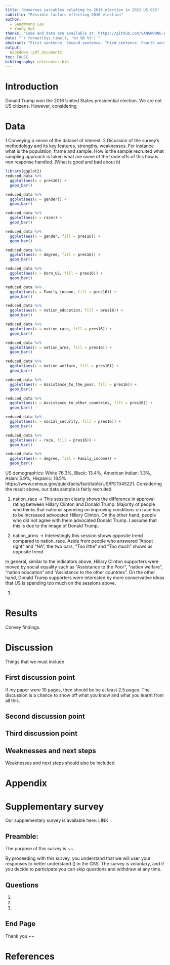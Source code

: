 ```yaml
---
title: "Numerous variables relating to 2016 election in 2021 US GSS"
subtitle: "Possible factors effecting 2016 election"
author: 
  - SangWoong Lee
  - Young Suk 
thanks: "Code and data are available at: https://github.com/SANGWOONG-LEE/2016electionanalysis.git".
date: "`r format(Sys.time(), '%d %B %Y')`"
abstract: "First sentence. Second sentence. Third sentence. Fourth sentence."
output:
  bookdown::pdf_document2
toc: FALSE
bibliography: references.bib
---
```


# Introduction

Donald Trump won the 2016 United States presidential election. We are not US citizens. 
However, considering 



# Data
1.Conveying a sense of the dataset of interest.
2.Dicussion of the survey's methodology and its key features, strengths, weaknesses.
For instance what is the population, frame and sample.
How is the sample recruited 
what sampling approach is taken
what are some of the trade offs of this 
how is non response handled.
(What is good and bad about it)


```r
library(ggplot2)
reduced_data %>%
  ggplot(aes(x = pres16)) +
  geom_bar()

reduced_data %>%
  ggplot(aes(x = gender)) +
  geom_bar()

reduced_data %>%
  ggplot(aes(x = race)) +
  geom_bar()

reduced_data %>%
  ggplot(aes(x = gender, fill = pres16)) +
  geom_bar()

reduced_data %>%
  ggplot(aes(x = degree, fill = pres16)) +
  geom_bar()

reduced_data %>%
  ggplot(aes(x = born_US, fill = pres16)) +
  geom_bar()

reduced_data %>%
  ggplot(aes(x = Family_income, fill = pres16)) +
  geom_bar()

reduced_data %>%
  ggplot(aes(x = nation_education, fill = pres16)) +
  geom_bar()

reduced_data %>%
  ggplot(aes(x = nation_race, fill = pres16)) +
  geom_bar()

reduced_data %>%
  ggplot(aes(x = nation_arms, fill = pres16)) +
  geom_bar()

reduced_data %>%
  ggplot(aes(x = nation_welfare, fill = pres16)) +
  geom_bar()

reduced_data %>%
  ggplot(aes(x = Assistance_to_the_poor, fill = pres16)) +
  geom_bar()

reduced_data %>%
  ggplot(aes(x = Assistance_to_other_countries, fill = pres16)) +
  geom_bar()

reduced_data %>%
  ggplot(aes(x = social_security, fill = pres16)) +
  geom_bar()

reduced_data %>%
  ggplot(aes(x = race, fill = pres16)) +
  geom_bar()

reduced_data %>%
  ggplot(aes(x = degree, fill = Family_income)) +
  geom_bar()

```
US demographics: White 76.3%, Black: 13.4%, American Indian: 1.3%, Asian: 5.9%, Hispanic: 18.5%
https://www.census.gov/quickfacts/fact/table/US/PST045221.
Considering the result above, our data sample is fairly recruited. 


1. nation_race 
-> This session clearly shows the difference in approval rating between Hillary Clinton and 
Donald Trump. Majority of people who thinks that national spending on improving conditions on
race has to be increased advocated Hillary Clinton. On the other hand, people who did not agree 
with them advocated Donald Trump. I assume that this is due to the image of Donald Trump. 

2. nation_arms
-> Interestingly this session shows opposite trend compared to nation_race. Aside from people who
answered "About right" and "NA", the two bars, "Too little" and "Too much" shows us opposite trend.

In general, similar to the indicators above, Hillary Clinton supporters were moved by social equality such as 
"Assistance to the Poor", "nation welfare", "nation education" and "Assistance to the other countries". On the other hand, Donald Trump supporters were interested by more conservative ideas that US is spending too much on the sessions above. 

3. 


# Results
Convey findings. 


# Discussion

Things that we must include

## First discussion point

If my paper were 10 pages, then should be be at least 2.5 pages. The discussion is a chance to show off what you know and what you learnt from all this. 

## Second discussion point

## Third discussion point

## Weaknesses and next steps

Weaknesses and next steps should also be included.

\newpage

\appendix

# Appendix {-}


# Supplementary survey

Our supplementary survey is available here: LINK

## Preamble:

The purpose of this survey is ~~

By proceeding with this survey, you understand that we will user your responses to 
better understand () in the GSS. The survey is voluntary, and if you decide to 
participate you can skip questions and withdraw at any time.

## Questions
1. 
2. 
3. 

## End Page

Thank you ~~

\newpage


# References

